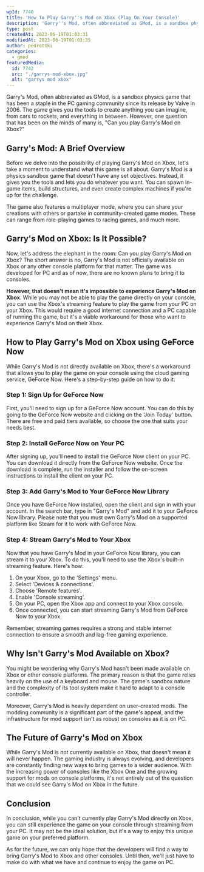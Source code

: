```yaml
---
wpId: 7740
title: 'How To Play Garry''s Mod on Xbox (Play On Your Console)'
description: 'Garry''s Mod, often abbreviated as GMod, is a sandbox physics ...'
type: post
createdAt: 2023-06-19T01:03:31
modifiedAt: 2023-06-19T01:03:35
author: pedrotski
categories:
  - gmod
featuredMedia:
  id: 7742
  src: "./garrys-mod-xbox.jpg"
  alt: "garrys mod xbox"
---
```



Garry's Mod, often abbreviated as GMod, is a sandbox physics game that has been a staple in the PC gaming community since its release by Valve in 2006. The game gives you the tools to create anything you can imagine, from cars to rockets, and everything in between. However, one question that has been on the minds of many is, "Can you play Garry's Mod on Xbox?"

## Garry's Mod: A Brief Overview

Before we delve into the possibility of playing Garry's Mod on Xbox, let's take a moment to understand what this game is all about. Garry's Mod is a physics sandbox game that doesn't have any set objectives. Instead, it gives you the tools and lets you do whatever you want. You can spawn in-game items, build structures, and even create complex machines if you're up for the challenge.

The game also features a multiplayer mode, where you can share your creations with others or partake in community-created game modes. These can range from role-playing games to racing games, and much more.

## Garry's Mod on Xbox: Is It Possible?

Now, let's address the elephant in the room: Can you play Garry's Mod on Xbox? The short answer is no, Garry's Mod is not officially available on Xbox or any other console platform for that matter. The game was developed for PC and as of now, there are no known plans to bring it to consoles.

**However, that doesn't mean it's impossible to experience Garry's Mod on Xbox**. While you may not be able to play the game directly on your console, you can use the Xbox's streaming feature to play the game from your PC on your Xbox. This would require a good internet connection and a PC capable of running the game, but it's a viable workaround for those who want to experience Garry's Mod on their Xbox.

## How to Play Garry's Mod on Xbox using GeForce Now

While Garry's Mod is not directly available on Xbox, there's a workaround that allows you to play the game on your console using the cloud gaming service, GeForce Now. Here's a step-by-step guide on how to do it:

### Step 1: Sign Up for GeForce Now

First, you'll need to sign up for a GeForce Now account. You can do this by going to the GeForce Now website and clicking on the 'Join Today' button. There are free and paid tiers available, so choose the one that suits your needs best.

### Step 2: Install GeForce Now on Your PC

After signing up, you'll need to install the GeForce Now client on your PC. You can download it directly from the GeForce Now website. Once the download is complete, run the installer and follow the on-screen instructions to install the client on your PC.

### Step 3: Add Garry's Mod to Your GeForce Now Library

Once you have GeForce Now installed, open the client and sign in with your account. In the search bar, type in "Garry's Mod" and add it to your GeForce Now library. Please note that you must own Garry's Mod on a supported platform like Steam for it to work with GeForce Now.

### Step 4: Stream Garry's Mod to Your Xbox

Now that you have Garry's Mod in your GeForce Now library, you can stream it to your Xbox. To do this, you'll need to use the Xbox's built-in streaming feature. Here's how:

1.  On your Xbox, go to the 'Settings' menu.
2.  Select 'Devices & connections'.
3.  Choose 'Remote features'.
4.  Enable 'Console streaming'.
5.  On your PC, open the Xbox app and connect to your Xbox console.
6.  Once connected, you can start streaming Garry's Mod from GeForce Now to your Xbox.

Remember, streaming games requires a strong and stable internet connection to ensure a smooth and lag-free gaming experience.

## Why Isn't Garry's Mod Available on Xbox?

You might be wondering why Garry's Mod hasn't been made available on Xbox or other console platforms. The primary reason is that the game relies heavily on the use of a keyboard and mouse. The game's sandbox nature and the complexity of its tool system make it hard to adapt to a console controller.

Moreover, Garry's Mod is heavily dependent on user-created mods. The modding community is a significant part of the game's appeal, and the infrastructure for mod support isn't as robust on consoles as it is on PC.

## The Future of Garry's Mod on Xbox

While Garry's Mod is not currently available on Xbox, that doesn't mean it will never happen. The gaming industry is always evolving, and developers are constantly finding new ways to bring games to a wider audience. With the increasing power of consoles like the Xbox One and the growing support for mods on console platforms, it's not entirely out of the question that we could see Garry's Mod on Xbox in the future.

## Conclusion

In conclusion, while you can't currently play Garry's Mod directly on Xbox, you can still experience the game on your console through streaming from your PC. It may not be the ideal solution, but it's a way to enjoy this unique game on your preferred platform.

As for the future, we can only hope that the developers will find a way to bring Garry's Mod to Xbox and other consoles. Until then, we'll just have to make do with what we have and continue to enjoy the game on PC.